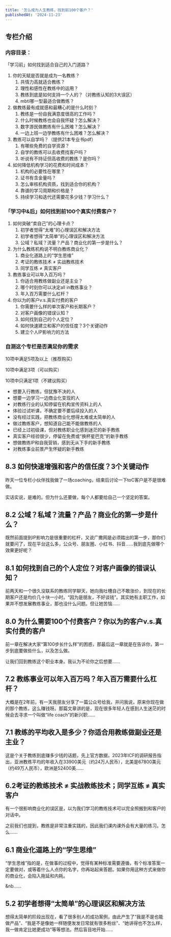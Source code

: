 ```yaml
---
title: '怎么成为人生教练，找到前100个客户？'
publishedAt: '2024-11-23'
---
```


## 专栏介绍

### 内容目录：

「学习前」如何找到适合自己的入门道路？

1. 你的天赋是否就是成为一名教练？
	1. 共情力高就适合教练？
	2. 理性和感性在教练中的运用？
	3. 教练到底是如何支持一个人的？（对教练认知的3大误区）
	4. mbti哪一型最适合做教练？
2. 做教练最有成就感和最糟心的是什么时刻？
	1. 教练是一份自我满意度很高的工作吗？
	2. 什么时候教练也会自我怀疑？怎么解决？
	3. 数字游民做教练有什么困难？怎么解决？
	4. 一边上班一边学教练有什么困难？怎么解决？
3. 教练可以自学吗？（提供21本专业书pdf）
	1. 有哪些免费的自学资源？
	2. 自学的教练可以去收费找客户吗？
	3. 听说有不持证但高收费的教练？是你吗？
4. 如何降低机构学习的花费和时间成本？
	1. 机构的必要性在哪里？
	2. 证书有含金量吗？
	3. 怎么审核机构资质，找到适合你的机构？
	4. 靠谱的学习周期和价格是？
	5. 持续学习和迭代还需要花多少钱？学习什么？

### 「学习中&后」如何找到前100个真实付费客户？

1. 如何突破“卖自己”的心理卡点？
	1. 初学者觉得“太难”的心理误区和解决方法
	2. 初学者想得“太简单”的心理误区和解决方法
	3. 公域？私域？流量？产品？商业化的第一步是什么？
2. 为什么教练机构说不明白教练商业化？
	1. 商业化道路上的“学生思维”
	2. 考证的教练技术 ≠ 实战教练技术
	3. 同学互练 ≠ 真实客户
3. 教练事业可以年入百万吗？
	1. 你适合用教练做副业还是主业？
	2. 哪个时刻你可以决定all in教练事业？
	3. 年入百万需要什么杠杆？
4. 你以为的客户v.s.真实付费的客户
	1. 你需要什么样的单次客户和长期客户？
	2. 对客户画像的错误认知？
	3. 如何找到自己的个人定位？
	4. 如何快速建立和客户的信任度？3个关键动作
	5. 建立个人IP影响力的方法

### **自测这个专栏是否满足你的需求**

10项中满足5项及以上（推荐购买）

10项中满足3项（可以购买）

10项中只满足1项（不建议购买）

* 想要入行教练，但犹豫不决的人
* 想要一边学习一边商业化变现的人
* 对教练行业的认知停留在机构宣传资料上的人
* 体验过试听课，不确定要不要后续投入的人
* 没有经过实践，把教练商业化想得太难或太简单的人
* 做过教练客户，想知道自己能不能做教练的人
* 已经上过初级课，但对教练职业化感到迷茫的新手教练
* 真实客户经验很少，停留在免费或“换杯星巴克”的新手教练
* 想做教练IP和自我营销，感到无从下手的新手教练
* 对教练事业前景产生怀疑的新手教练


## 8.3 如何快速增强和客户的信任度？3个关键动作
昨天一位专栏小伙伴找我做了一场coaching，结束后讨论一下toC客户是不是很难做。

实话实说，是难的。但为什么还要做，每个人都要给自己一个坚定的答案。

## 8.2 公域？私域？流量？产品？商业化的第一步是什么？
既然前面提到IP影响力是很重要的杠杆，又说广撒网是必须踏出的第一步，那你们就要问了，现在平台这么多，公众号、朋友圈、小红书、抖音……我到底先做哪个效果更好呢？

## 8.1 如何找到自己的个人定位？对客户画像的错误认知？
前两天和一个很久没联系的教练同学聊天，她向我吐槽自己不敢涨价，到现在的长期客户还是均价几十块一小时。“因为是朋友，不好谈钱”。其实她有主职工作，如果并不想发展教练事业，那也没什么问题。但让她苦恼......

## 8.0 为什么需要100个付费客户？你以为的客户v.s.真实付费的客户
前一章在解决大家“第100步长什么样”的困惑，那最后这一章就是在告诉你，第一步到底要做些什么，以及怎么做。

让我们回到教练这个职业本身。我认为不论你之后想要......

## 7.2 教练事业可以年入百万吗？年入百万需要什么杠杆？
大概是在2年前，有一天我朋友分享了一篇公众号给我，并问我说，原来你现在做的那个教练，这么赚钱呀。那篇文章讲的是，现在很多年轻人在感到人生迷茫的时候会去寻求一个叫做“life coach”的新兴职......

## 7.1 教练的平均收入是多少？你适合用教练做副业还是主业？
这是个关于教练到底赚多少钱的话题，先上官方数据，2023年ICF的调研报告指出，亚洲教练平均的年收入在33900美元（约24万人民币），北美是67800美元（约49万人民币），欧洲是52400美......

## 6.2考证的教练技术 ≠ 实战教练技术；同学互练 ≠ 真实客户
有一个很影响商业化的误区是，以为我们学习的教练技术可以完全照搬到和客户的对话中。

之前我们也提到，教练是非常注重实践的，因此我们课内课外会有大量的练习。怎么......

## 6.1 商业化道路上的“学生思维”
“学生思维”指的是，在做事的过程中，觉得有某种标准需要遵循，有个标准答案一定要做对，或等着什么人点你的名字，你再站起来答题。如果你用这种方式来做你的商业化，会陷入拖延和内耗。

&nb......

## 5.2 初学者想得“太简单”的心理误区和解决方法
想得太简单的阶段出现在，看了很多别人的成功案例，由此产生了“我是不是也能做产品”、“我是不是像她一样随便发发日常就有很多粉丝”、“她讲得也不怎么样，我一做肯定比她更成功”等等想法。然后盲目地开始......